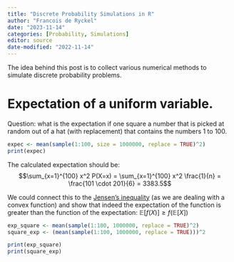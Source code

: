 ```yaml
---
title: "Discrete Probability Simulations in R"
author: "Francois de Ryckel"
date: "2023-11-14"
categories: [Probability, Simulations]
editor: source
date-modified: "2022-11-14"
---
```


The idea behind this post is to collect various numerical methods to simulate discrete probability problems. 

# Expectation of a uniform variable. 

Question: what is the expectation if one square a number that is picked at random out of a hat (with replacement) that contains the numbers 1 to 100.  

```r
expec <- mean(sample(1:100, size = 1000000, replace = TRUE)^2)
print(expec)
```

The calculated expectation should be: $$\sum_{x=1}^{100} x^2 P(X=x) = \sum_{x=1}^{100} x^2 \frac{1}{n} = \frac{101 \cdot 201}{6} = 3383.5$$

We could connect this to the [Jensen's inequality](../jensen-inequality/index.qmd) (as we are dealing with a convex function) and show that indeed the expectation of the function is greater than the function of the expectation: $\mathbb{E}[f(X)] \geq f(\mathbb{E}[X])$

```r
exp_square <- mean(sample(1:100, 1000000, replace = TRUE)^2)
square_exp <- (mean(sample(1:100, 1000000, replace = TRUE)))^2

print(exp_square)
print(square_exp)
```

